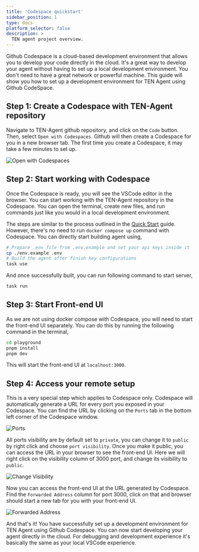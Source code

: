 ```yaml
---
title: 'Codespace quickstart'
sidebar_position: 1
type: docs
platform_selector: false
description: >
  TEN agent project overview.
---
```


Github Codespace is a cloud-based development environment that allows you to develop your code directly in the cloud. It's a great way to develop your agent without having to set up a local development environment. You don't need to have a great network or powerful machine. This guide will show you how to set up a development environment for TEN Agent using Github CodeSpace.

## Step 1: Create a Codespace with TEN-Agent repository

Navigate to TEN-Agent github repository, and click on the `Code` button. Then, select `Open with Codespaces`. Github will then create a Codespace for you in a new browser tab. The first time you create a Codespace, it may take a few minutes to set up.

![Open with Codespaces](/images/ten-agent/start_codespace.png)

## Step 2: Start working with Codespace

Once the Codespace is ready, you will see the VSCode editor in the browser. You can start working with the TEN-Agent repository in the Codespace. You can open the terminal, create new files, and run commands just like you would in a local development environment.

The steps are similar to the process outlined in the [Quick Start](./getting_started) guide. However, there's no need to run `docker compose up` command with Codespace. You can directly start building agent using,

```bash
# Prepare .env file from .env.example and set your api keys inside it
cp ./env.example .env
# Build the agent after finish key configurations
task use
```

And once successfully built, you can run following command to start server,

```bash
task run
```

## Step 3: Start Front-end UI

As we are not using docker compose with Codespace, you will need to start the front-end UI separately. You can do this by running the following command in the terminal,

```bash
cd playground
pnpm install
pnpm dev
```

This will start the front-end UI at `localhost:3000`.

## Step 4: Access your remote setup

This is a very special step which applies to Codespace only. Codespace will automatically generate a URL for every port you exposed in your Codespace. You can find the URL by clicking on the `Ports` tab in the bottom left corner of the Codespace window.

![Ports](/images/ten-agent/codespace_ports.png)

All ports visibility are by default set to `private`, you can change it to `public` by right click and choose `port visibility`. Once you make it public, you can access the URL in your browser to see the front-end UI. Here we will right click on the visibility column of 3000 port, and change its visibility to `public`.

![Change Visibility](/images/ten-agent/codespace_visibility.png)

Now you can access the front-end UI at the URL generated by Codespace. Find the `Forwarded Address` column for port 3000, click on that and browser should start a new tab for you with your front-end UI.

![Forwarded Address](/images/ten-agent/codespace_forwarded_addr.png)

And that's it! You have successfully set up a development environment for TEN Agent using Github Codespace. You can now start developing your agent directly in the cloud. For debugging and development experience it's basically the same as your local VSCode experience.
